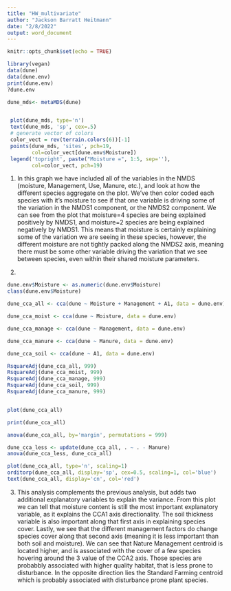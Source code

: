 ```yaml
---
title: "HW_multivariate"
author: "Jackson Barratt Heitmann"
date: "2/8/2022"
output: word_document
---
```


```r
knitr::opts_chunk$set(echo = TRUE)
```

```r
library(vegan)
data(dune)
data(dune.env)
print(dune.env)
?dune.env

dune_mds<- metaMDS(dune)


 plot(dune_mds, type='n')
 text(dune_mds, 'sp', cex=.5)
 # generate vector of colors 
 color_vect = rev(terrain.colors(6))[-1]
 points(dune_mds, 'sites', pch=19, 
        col=color_vect[dune.env$Moisture])
 legend('topright', paste("Moisture =", 1:5, sep=''), 
        col=color_vect, pch=19)
```

1. In this graph we have included all of the variables in the NMDS (moisture, Management, Use, Manure, etc.), and look at how the different species aggregate on the plot. We've then color coded each species with it's moisture to see if that one variable is driving some of the variation in the NMDS1 component, or the NMDS2 component. We can see from the plot that moisture=4 species are being explained positively by NMDS1, and moisture=2 species are being explained negatively by NMDS1. This means that moisture is certainly explaining some of the variation we are seeing in these species, however, the different moisture are not tightly packed along the NMDS2 axis, meaning there must be some other variable driving the variation that we see between species, even within their shared moisture parameters.  


2. 
```r
dune.env$Moisture <- as.numeric(dune.env$Moisture)
class(dune.env$Moisture)

dune_cca_all <- cca(dune ~ Moisture + Management + A1, data = dune.env)

dune_cca_moist <- cca(dune ~ Moisture, data = dune.env)

dune_cca_manage <- cca(dune ~ Management, data = dune.env)

dune_cca_manure <- cca(dune ~ Manure, data = dune.env)

dune_cca_soil <- cca(dune ~ A1, data = dune.env)

RsquareAdj(dune_cca_all, 999)
RsquareAdj(dune_cca_moist, 999)
RsquareAdj(dune_cca_manage, 999)
RsquareAdj(dune_cca_soil, 999)
RsquareAdj(dune_cca_manure, 999)


plot(dune_cca_all)

print(dune_cca_all)

anova(dune_cca_all, by='margin', permutations = 999)

dune_cca_less <- update(dune_cca_all, . ~ . - Manure)
anova(dune_cca_less, dune_cca_all)

plot(dune_cca_all, type='n', scaling=1)
orditorp(dune_cca_all, display='sp', cex=0.5, scaling=1, col='blue')
text(dune_cca_all, display='cn', col='red')
```

3. This analysis complements the previous analysis, but adds two
additional explanatory variables to explain the variance. From this plot
we can tell that moisture content is still the most important explanatory
variable, as it explains the CCA1 axis directionality. The soil thickness
variable is also important along that first axis in explaining species
cover. Lastly, we see that the different management factors do change
species cover along that second axis (meaning it is less important than
both soil and moisture). We can see that Nature Management centroid is
located higher, and is associated with the cover of a few species
hovering around the 3 value of the CCA2 axis. Those species are probabbly
associated with higher quality habitat, that is less prone to
disturbance. In the opposite direction lies the Standard Farming centroid
which is probably associated with disturbance prone plant species.


